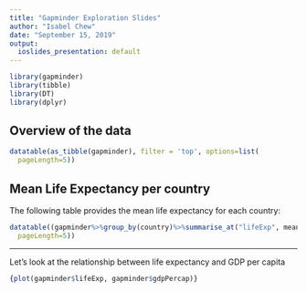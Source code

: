 ```yaml
---
title: "Gapminder Exploration Slides"
author: "Isabel Chew"
date: "September 15, 2019"
output:
  ioslides_presentation: default
---
```



```r
library(gapminder)
library(tibble)
library(DT)
library(dplyr)
```

<!--How R Markdown knows to divide content into slides is through the header. A second level header will give you a new slide -->

## Overview of the data {.build}

```r
datatable(as_tibble(gapminder), filter = 'top', options=list(
  pageLength=5))
```

## Mean Life Expectancy per country

The following table provides the mean life expectancy for each country:

```r
datatable((gapminder%>%group_by(country)%>%summarise_at("lifeExp", mean, na.rm=TRUE)),options=list(
  pageLength=5))
```

---
Let's look at the relationship between life expectancy and GDP per capita

```r
{plot(gapminder$lifeExp, gapminder$gdpPercap)}
```




